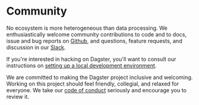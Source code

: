 
<DynamicMetaTags
  title="Community | Dagster"
  description="Dagster is a system for building modern data applications."
/>

# Community

No ecosystem is more heterogeneous than data processing. We
enthusiastically welcome community contributions to code and to docs,
issue and bug reports on
[Github][1], and questions,
feature requests, and discussion in our
[Slack][2].

If you're interested in hacking on Dagster, you'll want to consult our
instructions on [setting up a local development
environment](/community/contributing).

We are committed to making the Dagster project inclusive and welcoming.
Working on this project should feel friendly, collegial, and relaxed for
everyone. We take our [code of conduct](/community/code_of_conduct) seriously
and encourage you to review it.

[1]: https://www.github.com/dagster-io/dagster/
[2]: https://join.slack.com/t/dagster/shared_invite/enQtNjEyNjkzNTA2OTkzLTI0MzdlNjU0ODVhZjQyOTMyMGM1ZDUwZDQ1YjJmYjI3YzExZGViMDI1ZDlkNTY5OThmYWVlOWM1MWVjN2I3NjU
